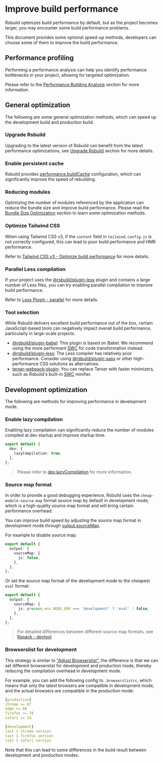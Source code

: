 # Improve build performance

Rsbuild optimizes build performance by default, but as the project becomes larger, you may encounter some build performance problems.

This document provides some optional speed-up methods, developers can choose some of them to improve the build performance.

## Performance profiling

Performing a performance analysis can help you identify performance bottlenecks in your project, allowing for targeted optimization.

Please refer to the [Performance Building Analysis](/guide/debug/build-profiling) section for more information.

## General optimization

The following are some general optimization methods, which can speed up the development build and production build.

### Upgrade Rsbuild

Upgrading to the latest version of Rsbuild can benefit from the latest performance optimizations, see [Upgrade Rsbuild](/guide/basic/upgrade-rsbuild) section for more details.

### Enable persistent cache

Rsbuild provides [performance.buildCache](/config/performance/build-cache) configuration, which can significantly improve the speed of rebuilding.

### Reducing modules

Optimizing the number of modules referenced by the application can reduce the bundle size and improve build performance. Please read the [Bundle Size Optimization](/guide/optimization/optimize-bundle) section to learn some optimization methods.

### Optimize Tailwind CSS

When using Tailwind CSS v3, if the `content` field in `tailwind.config.js` is not correctly configured, this can lead to poor build performance and HMR performance.

Refer to [Tailwind CSS v3 - Optimize build performance](/guide/styling/tailwindcss-v3#optimize-build-performance) for more details.

### Parallel Less compilation

If your project uses the [@rsbuild/plugin-less](/plugins/list/plugin-less) plugin and contains a large number of Less files, you can try enabling parallel compilation to improve build performance.

Refer to [Less Plugin - parallel](/plugins/list/plugin-less#parallel) for more details.

### Tool selection

While Rsbuild delivers excellent build performance out of the box, certain JavaScript-based tools can negatively impact overall build performance, particularly in large-scale projects.

- [@rsbuild/plugin-babel](/plugins/list/plugin-babel): This plugin is based on Babel. We recommend using the more performant [SWC](/guide/configuration/swc) for code transformation instead.
- [@rsbuild/plugin-less](/plugins/list/plugin-less): The Less compiler has relatively poor performance. Consider using [@rsbuild/plugin-sass](/plugins/list/plugin-sass) or other high-performance CSS solutions as alternatives.
- [terser-webpack-plugin](https://www.npmjs.com/package/terser-webpack-plugin): You can replace Terser with faster minimizers, such as Rsbuild's built-in [SWC](/guide/configuration/swc) minifier.

## Development optimization

The following are methods for improving performance in development mode.

### Enable lazy compilation

Enabling lazy compilation can significantly reduce the number of modules compiled at dev startup and improve startup time.

```ts title="rsbuild.config.ts"
export default {
  dev: {
    lazyCompilation: true,
  },
};
```

> Please refer to [dev.lazyCompilation](/config/dev/lazy-compilation) for more information.

### Source map format

In order to provide a good debugging experience, Rsbuild uses the `cheap-module-source-map` format source map by default in development mode, which is a high-quality source map format and will bring certain performance overhead.

You can improve build speed by adjusting the source map format in development mode through [output.sourceMap](/config/output/source-map).

For example to disable source map:

```ts title="rsbuild.config.ts"
export default {
  output: {
    sourceMap: {
      js: false,
    },
  },
};
```

Or set the source map format of the development mode to the cheapest `eval` format:

```ts title="rsbuild.config.ts"
export default {
  output: {
    sourceMap: {
      js: process.env.NODE_ENV === 'development' ? 'eval' : false,
    },
  },
};
```

> For detailed differences between different source map formats, see [Rspack - devtool](https://rspack.rs/config/devtool).

### Browserslist for development

This strategy is similar to ["Adjust Browserslist"](/guide/optimization/optimize-bundle#adjust-browserslist), the difference is that we can set different browserslist for development and production mode, thereby reducing the compilation overhead in development mode.

For example, you can add the following config to `.browserslistrc`, which means that only the latest browsers are compatible in development mode, and the actual browsers are compatible in the production mode:

```yaml title=".browserslistrc"
[production]
chrome >= 87
edge >= 88
firefox >= 78
safari >= 14

[development]
last 1 chrome version
last 1 firefox version
last 1 safari version
```

Note that this can lead to some differences in the build result between development and production modes.
